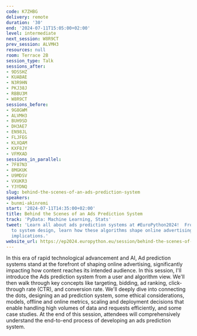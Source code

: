 ```yaml
---
code: K7ZHBG
delivery: remote
duration: '30'
end: '2024-07-11T15:05:00+02:00'
level: intermediate
next_session: W8R9CT
prev_session: ALVMH3
resources: null
room: Terrace 2B
session_type: Talk
sessions_after:
- 9DSSHZ
- KUABAE
- N3R9HN
- PKJ38J
- RBBU3M
- W8R9CT
sessions_before:
- 9G8GWM
- ALVMH3
- BUH9SD
- DH3AE7
- EN98JL
- FLJFEG
- KLXQAM
- KXF8JY
- VFMXAD
sessions_in_parallel:
- 7F87N3
- 8MGKUK
- U9MDSV
- VXUKR3
- Y3YDNQ
slug: behind-the-scenes-of-an-ads-prediction-system
speakers:
- bunmi-akinremi
start: '2024-07-11T14:35:00+02:00'
title: Behind the Scenes of an Ads Prediction System
track: 'PyData: Machine Learning, Stats'
tweet: 'Learn all about ads prediction systems at #EuroPython2024!  From key concepts
  to system design, learn how these algorithms shape online advertising and its ethical
  implications.'
website_url: https://ep2024.europython.eu/session/behind-the-scenes-of-an-ads-prediction-system
---
```


In this era of rapid technological advancement and AI, Ad prediction systems stand at the forefront of shaping online advertising, significantly impacting how content reaches its intended audience. In this session, I'll introduce the Ads prediction system from a user and algorithm view. We'll then walk through key concepts like targeting, bidding, ad ranking, click-through rate (CTR), and conversion rate. We'll deeply dive into connecting the dots, designing an ad prediction system, some ethical considerations, models, offline and online metrics, scaling and deployment decisions that enable handling high volumes of data and requests efficiently, and some case studies.
At the end of this session, attendees will comprehensively understand the end-to-end process of developing an ads prediction system.
